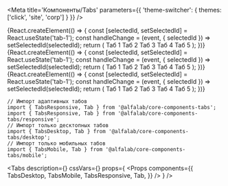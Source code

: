 




<Meta
    title='Компоненты/Tabs'
    parameters={{ 'theme-switcher': { themes: ['click', 'site', 'corp'] } }}
/>


<!-- Canvas -->

<Story name='TabsDesktop'>
    {React.createElement(() => {
        const [selectedId, setSelectedId] = React.useState('tab-1');
        const handleChange = (event, { selectedId }) => setSelectedId(selectedId);
        return (
            <TabsDesktop
                view={select('view', ['primary', 'secondary'], 'primary')}
                selectedId={selectedId}
                keepMounted={boolean('keepMounted')}
                onChange={handleChange}
                scrollable={boolean('scrollable', false)}
                size={select('size', ['s', 'm', 'l', 'xl'], 'm')}
            >
                <Tab title='Таб 1' id='tab-1'>
                    Таб 1
                </Tab>
                <Tab title='Таб 2' id='tab-2' disabled>
                    Таб 2
                </Tab>
                <Tab title='Таб 3' id='tab-3'>
                    Таб 3
                </Tab>
                <Tab title='Таб 4' id='tab-4'>
                    Таб 4
                </Tab>
                <Tab title='Таб 5' id='tab-5' disabled>
                    Таб 5
                </Tab>
            </TabsDesktop>
        );
    })}
</Story>

<Story name='TabsMobile'>
    {React.createElement(() => {
        const [selectedId, setSelectedId] = React.useState('tab-1');
        const handleChange = (event, { selectedId }) => setSelectedId(selectedId);
        return (
            <TabsMobile
                view={select('view', ['primary', 'secondary'], 'primary')}
                selectedId={selectedId}
                keepMounted={boolean('keepMounted')}
                onChange={handleChange}
                scrollable={boolean('scrollable', false)}
            >
                <Tab title='Таб 1' id='tab-1'>
                    Таб 1
                </Tab>
                <Tab title='Таб 2' id='tab-2'>
                    Таб 2
                </Tab>
                <Tab title='Таб 3' id='tab-3' disabled>
                    Таб 3
                </Tab>
                <Tab title='Таб 4' id='tab-4'>
                    Таб 4
                </Tab>
                <Tab title='Таб 5' id='tab-5'>
                    Таб 5
                </Tab>
            </TabsMobile>
        );
    })}
</Story>

<Story name='TabsResponsive'>
    {React.createElement(() => {
        const [selectedId, setSelectedId] = React.useState('tab-1');
        const handleChange = (event, { selectedId }) => setSelectedId(selectedId);
        return (
            <TabsResponsive
                view={select('view', ['primary', 'secondary'], 'primary')}
                size={select('size', ['s', 'm', 'l', 'xl'], 'm')}
                selectedId={selectedId}
                keepMounted={boolean('keepMounted')}
                onChange={handleChange}
                scrollable={boolean('scrollable', false)}
            >
                <Tab title='Таб 1' id='tab-1'>
                    Таб 1
                </Tab>
                <Tab title='Таб 2' id='tab-2'>
                    Таб 2
                </Tab>
                <Tab title='Таб 3' id='tab-3'>
                    Таб 3
                </Tab>
                <Tab title='Таб 4' id='tab-4' disabled>
                    Таб 4
                </Tab>
                <Tab title='Таб 5' id='tab-5' disabled>
                    Таб 5
                </Tab>
            </TabsResponsive>
        );
    })}
</Story>


<!-- Docs -->

<ComponentHeader
    name='Tabs'
    version={version}
    package='@alfalab/core-components-tabs'
    stage={2}
/>

```tsx
// Импорт адаптивных табов
import { TabsResponsive, Tab } from '@alfalab/core-components-tabs';
import { TabsResponsive, Tab } from '@alfalab/core-components-tabs/responsive';
// Импорт только десктопных табов
import { TabsDesktop, Tab } from '@alfalab/core-components-tabs/desktop';
// Импорт только мобильных табов
import { TabsMobile, Tab } from '@alfalab/core-components-tabs/mobile';
```

<Tabs
  description={<Description />}
  cssVars={<CssVars css={vars} />}
  props={
      <Props
        components={{
            TabsDesktop,
            TabsMobile,
            TabsResponsive,
            Tab,
        }}
    />
  }
/>
